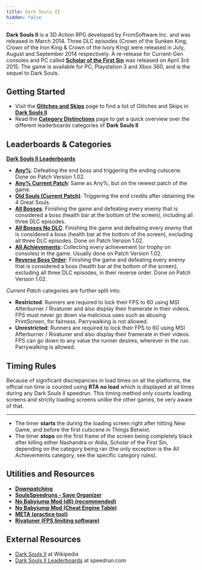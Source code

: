 ```yaml
---
title: Dark Souls II
hidden: false
---
```

**Dark Souls II** is a 3D Action RPG developed by FromSoftware Inc. and was released in March 2014. Three DLC episodes (Crown of the Sunken King, Crown of the Iron King & Crown of the Ivory King) were released in July, August and September 2014 respectively. A re-release for Current-Gen consoles and PC called [**Scholar of the First Sin**](/ds2sotfs) was released on April 3rd 2015. The game is available for PC, Playstation 3 and Xbox 360, and is the sequel to Dark Souls.

## Getting Started

- Visit the [**Glitches and Skips**](/Category:Glitch_\(Dark_Souls_II\)) page to find a list of Glitches and Skips in [**Dark Souls II**]()
- Read the [**Category Distinctions**](/darksouls2/category-distinctions) page to get a quick overview over the different leaderboards categories of **Dark Souls II**

## Leaderboards & Categories

[**Dark Souls II Leaderboards**](https://www.speedrun.com/darksouls2)

- [**Any%**](/darksouls2/any): Defeating the end boss and triggering the ending cutscene. Done on Patch Version 1.02.
- [**Any% Current Patch**](/darksouls2/any-current-patch): Same as Any%, but on the newest patch of the game.
- [**Old Souls (Current Patch)**](/darksouls2/any-old-souls-current-patch): Triggering the end credits after obtaining the 4 Great Souls.
- [**All Bosses**](/darksouls2/all-bosses): Finishing the game and defeating every enemy that is considered a boss (health bar at the bottom of the screen), including all three DLC episodes.
- [**All Bosses No DLC**](/darksouls2/all-bosses-no-dlc): Finishing the game and defeating every enemy that is considered a boss (health bar at the bottom of the screen), excluding all three DLC episodes. Done on Patch Version 1.02.
- [**All Achievements**](/darksouls2/all-achievements)**:** Collecting every achievement (or trophy on consoles) in the game. Usually done on Patch Version 1.02.
- [**Reverse Boss Order**](/darksouls2/reverse-boss-order): Finishing the game and defeating every enemy that is considered a boss (health bar at the bottom of the screen), excluding all three DLC episodes, in their reverse order. Done on Patch Version 1.02.

*Current Patch* categories are further split into:

- **Restricted**: Runners are required to lock their FPS to 60 using MSI Afterburner / Rivatuner and also display their framerate in their videos. FPS must never go down via malicious uses such as abusing PrintScreen, for fairness. Parrywalking is not allowed.
- **Unrestricted**: Runners are required to lock their FPS to 60 using MSI Afterburner / Rivatuner and also display their framerate in their videos. FPS can go down to any value the runner desires, wherever in the run. Parrywalking is allowed.

## Timing Rules

Because of significant discrepancies in load times on all the platforms, the official run time is counted using **RTA no load** which is displayed at all times during any Dark Souls II speedrun. This timing method only counts loading screens and strictly loading screens unlike the other games, be very aware of that.

---

- The timer **starts** the during the loading screen right after hitting New Game, and before the first cutscene in Things Betwixt.
- The timer **stops** on the first frame of the screen being completely black after killing either Nashandra or Aldia, Scholar of the First Sin, depending on the category being ran (the only exception is the All Achievements category, see the specific category rules).

## Utilities and Resources

- [**Downpatching**](/darksouls2/downpatching)
- [**SoulsSpeedruns - Save Organizer**](https://github.com/Kahmul/SoulsSpeedruns-Save-Organizer/releases)
- [**No Babyjump Mod (dll) (recommended)**](https://github.com/pseudostripy/bbj_mod/releases)
- [**No Babyjump Mod (Cheat Engine Table)**](https://speedsouls.com/File:No_Babyjump_Mod.zip)
- [**META (practice tool)**](https://github.com/pseudostripy/DS2S-META/releases/)
- [**Rivatuner (FPS limiting software)**](https://www.guru3d.com/files-details/rtss-rivatuner-statistics-server-download.html)

## External Resources

- [Dark Souls II](https://en.wikipedia.org/wiki/Dark_Souls_II) at Wikipedia
- [Dark Souls II Leaderboards](https://www.speedrun.com/darksouls2) at speedrun.com
